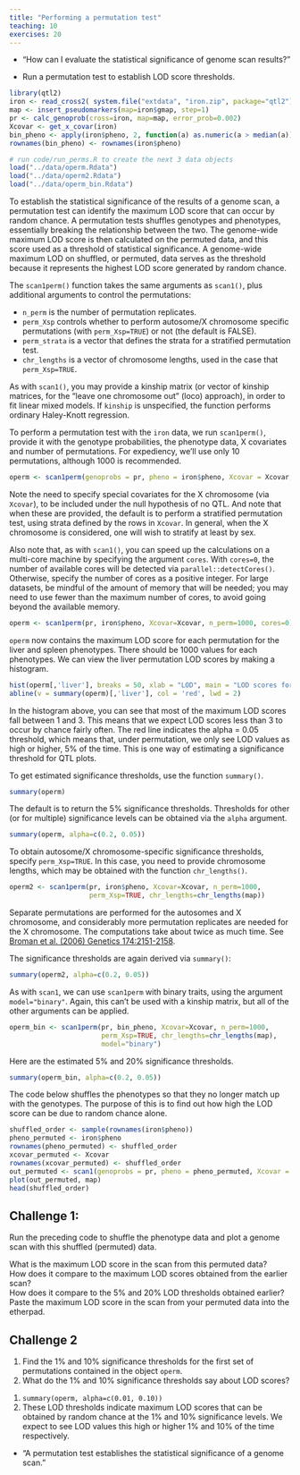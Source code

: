```yaml
---
title: "Performing a permutation test"
teaching: 10
exercises: 20
---
```


:::::::::::::::::::::::::::::::::::::: questions 

- "How can I evaluate the statistical significance of genome scan results?"

::::::::::::::::::::::::::::::::::::::::::::::::

::::::::::::::::::::::::::::::::::::: objectives

- Run a permutation test to establish LOD score thresholds.

::::::::::::::::::::::::::::::::::::::::::::::::


```r
library(qtl2)
iron <- read_cross2( system.file("extdata", "iron.zip", package="qtl2") )
map <- insert_pseudomarkers(map=iron$gmap, step=1)
pr <- calc_genoprob(cross=iron, map=map, error_prob=0.002)
Xcovar <- get_x_covar(iron)
bin_pheno <- apply(iron$pheno, 2, function(a) as.numeric(a > median(a)))
rownames(bin_pheno) <- rownames(iron$pheno)

# run code/run_perms.R to create the next 3 data objects
load("../data/operm.Rdata")
load("../data/operm2.Rdata")
load("../data/operm_bin.Rdata")
```

To establish the statistical significance of the results of a genome scan, a 
permutation test can identify the maximum LOD score that can occur by random 
chance. A permutation tests shuffles genotypes and phenotypes, essentially 
breaking the relationship between the two. The genome-wide maximum LOD score is 
then calculated on the permuted data, and this score used as a threshold of 
statistical significance. A genome-wide maximum LOD on shuffled, or permuted, 
data serves as the threshold because it represents the highest LOD score 
generated by random chance. 

The `scan1perm()` function takes the same arguments as `scan1()`, plus 
additional arguments to control the permutations:

- `n_perm` is the number of permutation replicates.
- `perm_Xsp` controls whether to perform autosome/X chromosome specific 
permutations (with `perm_Xsp=TRUE`) or not (the default is FALSE).
- `perm_strata` is a vector that defines the strata for a stratified permutation 
test.
- `chr_lengths` is a vector of chromosome lengths, used in the case that 
`perm_Xsp=TRUE`.

As with `scan1()`, you may provide a kinship matrix (or vector of kinship 
matrices, for the "leave one chromosome out" (loco) approach), in order to fit 
linear mixed models. If `kinship` is unspecified, the function performs ordinary 
Haley-Knott regression.

To perform a permutation test with the `iron` data, we run `scan1perm()`, 
provide it with the genotype probabilities, the phenotype data, X covariates and 
number of permutations. For expediency, we'll use only 10 permutations, although 
1000 is recommended.

```r
operm <- scan1perm(genoprobs = pr, pheno = iron$pheno, Xcovar = Xcovar, n_perm = 1000) # replace 1000 with 10 for expediency
```

Note the need to specify special covariates for the X chromosome (via `Xcovar`), 
to be included under the null hypothesis of no QTL. And note that when these are 
provided, the default is to perform a stratified permutation test, using strata 
defined by the rows in
`Xcovar`. In general, when the X chromosome is considered, one will wish to 
stratify at least by sex.

Also note that, as with `scan1()`, you can speed up the calculations on a 
multi-core machine by specifying the argument `cores`. With `cores=0`, the 
number of available cores will be detected via `parallel::detectCores()`. 
Otherwise, specify the number of cores as a positive integer. For large 
datasets, be mindful of the amount of memory that will be needed; you may need 
to use fewer than the maximum number of cores, to avoid going beyond the 
available memory.

```r
operm <- scan1perm(pr, iron$pheno, Xcovar=Xcovar, n_perm=1000, cores=0)
```

`operm` now contains the maximum LOD score for each permutation for the liver 
and spleen phenotypes. There should be 1000 values for each phenotypes. We can 
view the liver permutation LOD scores by making a histogram.

```r
hist(operm[,'liver'], breaks = 50, xlab = "LOD", main = "LOD scores for liver scan with threshold in red")
abline(v = summary(operm)[,'liver'], col = 'red', lwd = 2)
```

In the histogram above, you can see that most of the maximum LOD scores fall 
between 1 and 3. This means that we expect LOD scores less than 3 to occur by 
chance fairly often. The red line indicates the alpha = 0.05 threshold, which 
means that, under permutation, we only see LOD values as high or higher, 5% of 
the time. This is one way of estimating a significance threshold for QTL plots.

To get estimated significance thresholds, use the function `summary()`.

```r
summary(operm)
```

The default is to return the 5% significance thresholds. Thresholds for other 
(or for multiple) significance levels can be obtained via the `alpha` argument.

```r
summary(operm, alpha=c(0.2, 0.05))
```

To obtain autosome/X chromosome-specific significance thresholds, specify 
`perm_Xsp=TRUE`. In this case, you need to provide chromosome lengths, which may 
be obtained with the function `chr_lengths()`.

```r
operm2 <- scan1perm(pr, iron$pheno, Xcovar=Xcovar, n_perm=1000,
                    perm_Xsp=TRUE, chr_lengths=chr_lengths(map))
```

Separate permutations are performed for the autosomes and X chromosome, and 
considerably more permutation replicates are needed for the X chromosome. The 
computations take about twice as much time.
See [Broman et al. (2006) Genetics
174:2151-2158](https://www.ncbi.nlm.nih.gov/pubmed/17028340).

The significance thresholds are again derived via `summary()`:

```r
summary(operm2, alpha=c(0.2, 0.05))
```

As with `scan1`, we can use `scan1perm` with binary traits, using the argument 
`model="binary"`. Again, this can't be used with a kinship matrix, but all of 
the other arguments can be applied.

```r
operm_bin <- scan1perm(pr, bin_pheno, Xcovar=Xcovar, n_perm=1000, 
                       perm_Xsp=TRUE, chr_lengths=chr_lengths(map),
                       model="binary")
```

Here are the estimated 5% and 20% significance thresholds.

```r
summary(operm_bin, alpha=c(0.2, 0.05))
```

The code below shuffles the phenotypes so that they no longer match up with the 
genotypes. The purpose of this is to find out how high the LOD score can be due 
to random chance alone.

```r
shuffled_order <- sample(rownames(iron$pheno))
pheno_permuted <- iron$pheno
rownames(pheno_permuted) <- shuffled_order
xcovar_permuted <- Xcovar
rownames(xcovar_permuted) <- shuffled_order
out_permuted <- scan1(genoprobs = pr, pheno = pheno_permuted, Xcovar = xcovar_permuted)
plot(out_permuted, map)
head(shuffled_order)
```

::::::::::::::::::::::::::::::::::::: challenge 

## Challenge 1:

Run the preceding code to shuffle the phenotype data and plot a genome scan with 
this shuffled (permuted) data.  

What is the maximum LOD score in the scan from this permuted data?  
How does it compare to the maximum LOD scores obtained from the earlier scan?  
How does it compare to the 5% and 20% LOD thresholds obtained earlier?  
Paste the maximum LOD score in the scan from your permuted data into the 
etherpad.

:::::::::::::::::::::::: solution 


:::::::::::::::::::::::::::::::::


## Challenge 2

1) Find the 1% and 10% significance thresholds for the first set of 
permutations contained in the object `operm`.  
2) What do the 1% and 10% significance thresholds say about LOD scores?
 
:::::::::::::::::::::::: solution 

1) `summary(operm, alpha=c(0.01, 0.10))`  
2) These LOD thresholds indicate maximum LOD scores that can be obtained by 
random chance at the 1% and 10% significance levels. We expect to see LOD values 
this high or higher 1% and 10% of the time respectively.

:::::::::::::::::::::::::::::::::
::::::::::::::::::::::::::::::::::::::::::::::::


::::::::::::::::::::::::::::::::::::: keypoints 

- "A permutation test establishes the statistical  significance of a genome 
scan."
::::::::::::::::::::::::::::::::::::::::::::::::
